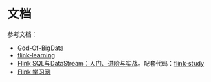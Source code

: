 # 文档

参考文档：

* [God-Of-BigData](https://github.com/wangzhiwubigdata/God-Of-BigData)
* [flink-learning](https://github.com/zhisheng17/flink-learning)
* [Flink SQL与DataStream：入门、进阶与实战](https://weread.qq.com/web/bookDetail/3fc32530813ab8883g0116ab)。配套代码：[flink-study](https://github.com/yangyichao-mango/flink-study)
* [Flink 学习网](https://flink-learning.org.cn/)